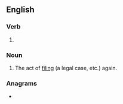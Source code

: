 ==English==

===Verb===
{{head|en|verb form}}

# {{present participle of|en|refile|nocat=1}}

===Noun===
{{en-noun}}

# The act of [[file|filing]] (a legal case, etc.) again.

===Anagrams===
* {{anagrams|en|a=efgiilnr|fliering|flingier|life ring|relifing}}
